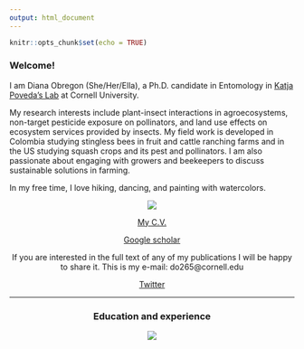```yaml
---
output: html_document
---
```


```r
knitr::opts_chunk$set(echo = TRUE)
```

### **Welcome!** 

I am Diana Obregon (She/Her/Ella), a Ph.D. candidate in Entomology in [Katja Poveda’s Lab](https://blogs.cornell.edu/katjapoveda/) at Cornell University. 

My research interests include plant-insect interactions in agroecosystems, non-target pesticide exposure on pollinators, and land use effects on ecosystem services provided by insects. My field work is developed in Colombia studying stingless bees in fruit and cattle ranching farms and in the US studying squash crops and its pest and pollinators. I am also passionate about engaging with growers and beekeepers to discuss sustainable solutions in farming. 

In my free time, I love hiking, dancing, and painting with watercolors. 


<center>
![](/Users/dianaobregon/Box Sync/Cornell/Personal_website/Diana_greenhouse_squash.JPG)


[My C.V.](https://drive.google.com/file/d/1EAHgTHTM7kiGVBgrv4Hr2aAPnb0KwmaO/view?usp=sharing)


[Google scholar](https://scholar.google.com/citations?hl=es&user=2IZUZQ8AAAAJ&scilu=&scisig=AMD79ooAAAAAYONtWK9O8WrTlf2N82osVgk3c3Mnu8Cf&gmla=AJsN-F4mTMTSjy5qx0dcSwBgzqEOIvG_1VvDdDq3lAcBZw9DRMWfbfBm4yyddneAUkLxch35LoPRPQNtS7W3zHjNOSJvbXCmUFMzoyBls8ECTGTFxQzmhX0MMHzxyq9OV4RH__I3VDG-&sciund=4711727511523886549)

If you are interested in the full text of any of my publications I will be happy to share it. This is my e-mail: do265@cornell.edu

[Twitter](https://twitter.com/dianaobregonc)

*******

### **Education and experience** 
    
<center>
![](/Users/dianaobregon/Box Sync/Cornell/Personal_website/Timeline1.png)
